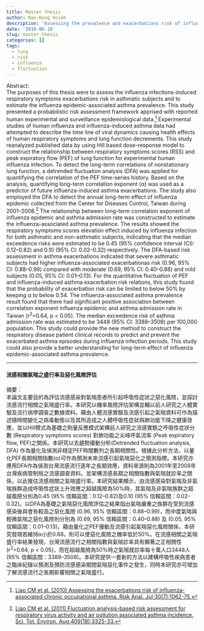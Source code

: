 ```yaml
---
title: Master thesis
author: Nan-Hung Hsieh
description: "Assessing the prevalence and exacerbations risk of influenza-associated asthma"
date: '2010-06-18'
slug: master-thesis
categories: []
tags:
  - lung
  - risk
  - influenza
  - fluctuation
---
```


Abstract:  
The purposes of this thesis were to assess the influenza infections-induced respiratory symptoms exacerbations risk in asthmatic subjects and to estimate the influenza epidemic-associated asthma prevalence. This study presented a probabilistic risk assessment framework apprised with reported human experimental and surveillance epidemiological data.^[[Liao CM et al. (2010) Assessing the exacerbations risk of influenza-associated chronic occupational asthma. Risk Anal. Jul;30(7):1062-75.](http://onlinelibrary.wiley.com/doi/10.1111/j.1539-6924.2010.01402.x/abstract)] Experimental studies of human influenza and influenza-induced asthma data had attempted to describe the time line of viral dynamics causing health effects of human respiratory symptoms and lung function decrements. This study reanalyzed published data by using Hill based dose-response model to construct the relationship between respiratory symptoms scores (RSS) and peak expiratory flow (PEF) of lung function for experimental human influenza infection. To detect the long-term correlations of nonstationary lung function, a detrended fluctuation analysis (DFA) was applied for quantifying the correlation of the PEF time-series history. Based on the analysis, quantifying long-term correlation exponent (α) was used as a predictor of future influenza-induced asthma exacerbations. The study also employed the DFA to detect the annual long-term effect of influenza epidemic collected from the Center for Diseases Control, Taiwan during 2001–2008.^[[Liao CM et al. (2011) Fluctuation analysis-based risk assessment for respiratory virus activity and air pollution associated asthma incidence. Sci. Tot. Environ. Aug;409(18):3325-33.](https://www.sciencedirect.com/science/article/pii/S0048969711005237)] The relationship between long-term correlation exponent of influenza epidemic and asthma admission rate was constructed to estimate the influenza-associated asthma prevalence. The results showed the respiratory symptoms scores elevation effect induced by influenza infection for both asthmatic and non-asthmatic subjects, indicating that the median exceedence risks were estimated to be 0.45 (95% confidence interval (CI): 0.12–0.82) and 0.10 (95% CI: 0.02–0.32) respectively. The DFA-based risk assessment in asthma exacerbations indicated that severe asthmatic subjects had higher influenza-associated exacerbationas risk (0.96, 95% CI: 0.88–0.99) compared with moderate (0.69, 95% CI: 0.40–0.88) and mild subjects (0.05, 95% CI: 0.01–0.13). For the quantitative fluctuation of PEF and influenza-induced asthma exacerbation risk relations, this study found that the probability of exacerbation risk can be limited to below 50% by keeping α to below 0.54. The influenza-associated asthma prevalence result found that there had significant positive association between correlation exponent influenza epidemic and asthma admission rate in Taiwan (r^2^=0.64, p < 0.05). The median exceedence risk of asthma admission rate was estimated to be 3448 (95% CI: 3388–3508) per 100,000 population. This study could provide the new method to construct the respiratory disease patient clinical records to predict and prevent the exacerbated asthma episodes during influenza infection periods. This study could also provide a better understanding for long-term effect of influenza epidemic-associated asthma prevalence.

***

#### 流感相關氣喘之盛行率及惡化風險評估

摘要：  
本論文主要目的為評估流感感染對氣喘患者所引起呼吸性症狀之惡化風險，並探討流感流行相關之氣喘盛行率。本研究以機率風險評估架構並輔以前人研究之人體實驗及流行病學調查之數據資料。藉由人體流感實驗及流感引起之氣喘資料可作為描述隨時間變化之病毒動態以及其所造成之人體呼吸性症狀與肺功能下降之健康效應，並以Hill模式為基礎之劑量反應模式架構前人研究之流感實驗之呼吸性症狀分數 (Respiratory symptoms scores) 對肺功能之尖峰呼氣流率 (Peak expiratory flow, PEF)之關係。本研究以去趨勢擾動分析(Detrended fluctuation analysis, DFA) 作為量化及偵測非穩定PEF時間數列之長期相關性。根據此分析方法，以量化PEF長期相關指數(α)可作為預測未來流感引起氣喘惡化之預測指標。本研究亦應用DFA作為偵測台灣流感流行逐年之長期效應，資料來源則為2001年至2008年台灣疾病管制局之流感調查資料。並架構流感長期之相關指數與氣喘就診率之關係，以此推估流感相關之氣喘盛行率。本研究結果顯示，由流感感染對氣喘及非氣喘族群造成呼吸性症狀上升效應之超越風險為50%時，其氣喘及非氣喘族群之超越風險分別為0.45 (95% 信賴區間：0.12–0.82)及0.10 (95% 信賴區間：0.02–0.32)。以DFA為基礎之氣喘惡化風險評估之結果指出氣喘嚴重之族群在受到流感感染後與會有較高之惡化風險 (0.96, 95% 信賴區間：0.88–0.99)，而中度氣喘與輕微氣喘之惡化風險則分別為 (0.69, 95% 信賴區間：0.40–0.88) 及 (0.05, 95% 信賴區間：0.01–0.13)。藉由量化之PEF擾動及流感引起氣喘惡化風險關係，本研究發現若維持α小於0.68，則可以使惡化風險之機率低於50%。在流感相關之氣喘盛行率結果發現，台灣流感流行之相關指數與氣喘診率具有顯著之正相關性 (r^2^=0.64, p < 0.05)，而在超越風險為50%時之氣喘就診率每十萬人口3448人 (95% 信賴區間：3388–3508)。本研究提供一套新的方法以建構呼吸性疾病患者之臨床紀錄以預測及預防流感感染期間氣喘惡化事件之發生，同時本研究亦可增加了解流感流行之長期影響相關之氣喘盛行。


